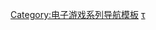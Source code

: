 {{navbox
| name = 黑手党系列
| title = [[四海兄弟系列]]
| state = {{{state|}}}
| bodyclass = hlist

| group1 = 作品
| list1 =
* [[黑手党：失落天堂|失落天堂]]
** [[黑手党：终极版|终极版]]
* [[黑手党II|II]]
* [[黑手党III|III]]

| group2 = 相关条目
| list2 =
* [[2K Czech]]
* [[Hangar 13]]

}}<noinclude>
{{collapsible option}}

{{DEFAULTSORT:Mafia}}
[[Category:电子游戏系列导航模板]]
[[Category:四海兄弟系列|τ]]
</noinclude>